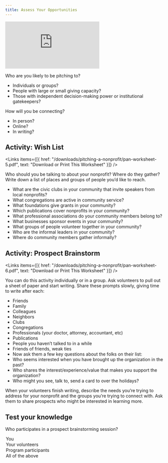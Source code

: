 ```yaml
---
title: Assess Your Opportunities
---
```


<Embed src="https://player.vimeo.com/video/919324407?h=89942ec18e" />

Who are you likely to be pitching to?

- Individuals or groups?
- People with large or small giving capacity?
- Those with independent decision-making power or institutional gatekeepers?

How will you be connecting?

- In person?
- Online?
- In writing?

## Activity: Wish List

<Links
  items={[{
    href: "/downloads/pitching-a-nonprofit/pan-worksheet-5.pdf",
    text: "Download or Print This Worksheet"
  }]}
/>

Who should you be talking to about your nonprofit? Where do they gather? Write down a list of places and groups of people you’d like to reach.

- What are the civic clubs in your community that invite speakers from local nonprofits? 
- What congregations are active in community service?
- What foundations give grants in your community?
- Which publications cover nonprofits in your community?
- What professional associations do your community members belong to?
- What businesses sponsor events in your community?
- What groups of people volunteer together in your community?
- Who are the informal leaders in your community?
- Where do community members gather informally?

## Activity: Prospect Brainstorm

<Links
  items={[{
    href: "/downloads/pitching-a-nonprofit/pan-worksheet-6.pdf",
    text: "Download or Print This Worksheet"
  }]}
/>

You can do this activity individually or in a group. Ask volunteers to pull out a sheet of paper and start writing. Share these prompts slowly, giving time to write after each:

- Friends
- Family
- Colleagues
- Neighbors
- Clubs
- Congregations
- Professionals (your doctor, attorney, accountant, etc)
- Publications
- People you haven’t talked to in a while
- Friends of friends, weak ties
- Now ask them a few key questions about the folks on their list:
- Who seems interested when you have brought up the organization in the past?
- Who shares the interest/experience/value that makes you support the organization?
- Who might you see, talk to, send a card to over the holidays?

When your volunteers finish writing, describe the needs you’re trying to address for your nonprofit and the groups you’re trying to connect with. Ask them to share prospects who might be interested in learning more.

<Box>

  ## Test your knowledge

  Who participates in a prospect brainstorming session?

  <MultipleChoice>
    <Option>
      You
    </Option>
    <Option>
      Your volunteers
    </Option>
    <Option>
      Program participants
    </Option>
    <Option isCorrect>
      All of the above
    </Option>
  </MultipleChoice>

</Box>
